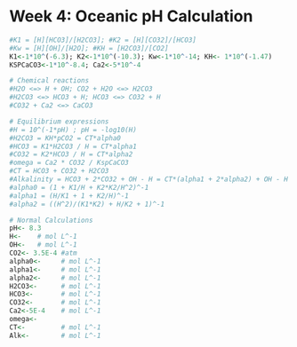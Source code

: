 # Week 4: Oceanic pH Calculation {-} 


```r
#K1 = [H][HCO3]/[H2CO3]; #K2 = [H][CO32]/[HCO3]
#Kw = [H][OH]/[H2O]; #KH = [H2CO3]/[CO2]
K1<-1*10^(-6.3); K2<-1*10^(-10.3); Kw<-1*10^-14; KH<- 1*10^(-1.47)
KSPCaCO3<-1*10^-8.4; Ca2<-5*10^-4

# Chemical reactions
#H2O <=> H + OH; CO2 + H2O <=> H2CO3
#H2CO3 <=> HCO3 + H; HCO3 <=> CO32 + H
#CO32 + Ca2 <=> CaCO3

# Equilibrium expressions
#H = 10^(-1*pH) ; pH = -log10(H)
#H2CO3 = KH*pCO2 = CT*alpha0
#HCO3 = K1*H2CO3 / H = CT*alpha1
#CO32 = K2*HCO3 / H = CT*alpha2
#omega = Ca2 * CO32 / KspCaCO3
#CT = HCO3 + CO32 + H2CO3
#Alkalinity = HCO3 + 2*CO32 + OH - H = CT*(alpha1 + 2*alpha2) + OH - H
#alpha0 = (1 + K1/H + K2*K2/H^2)^-1
#alpha1 = (H/K1 + 1 + K2/H)^-1
#alpha2 = ((H^2)/(K1*K2) + H/K2 + 1)^-1

# Normal Calculations
pH<- 8.3
H<-    # mol L^-1
OH<-   # mol L^-1  
CO2<- 3.5E-4 #atm
alpha0<-     # mol L^-1
alpha1<-     # mol L^-1
alpha2<-     # mol L^-1
H2CO3<-      # mol L^-1
HCO3<-       # mol L^-1
CO32<-       # mol L^-1
Ca2<-5E-4    # mol L^-1
omega<-
CT<-         # mol L^-1
Alk<-        # mol L^-1
```

